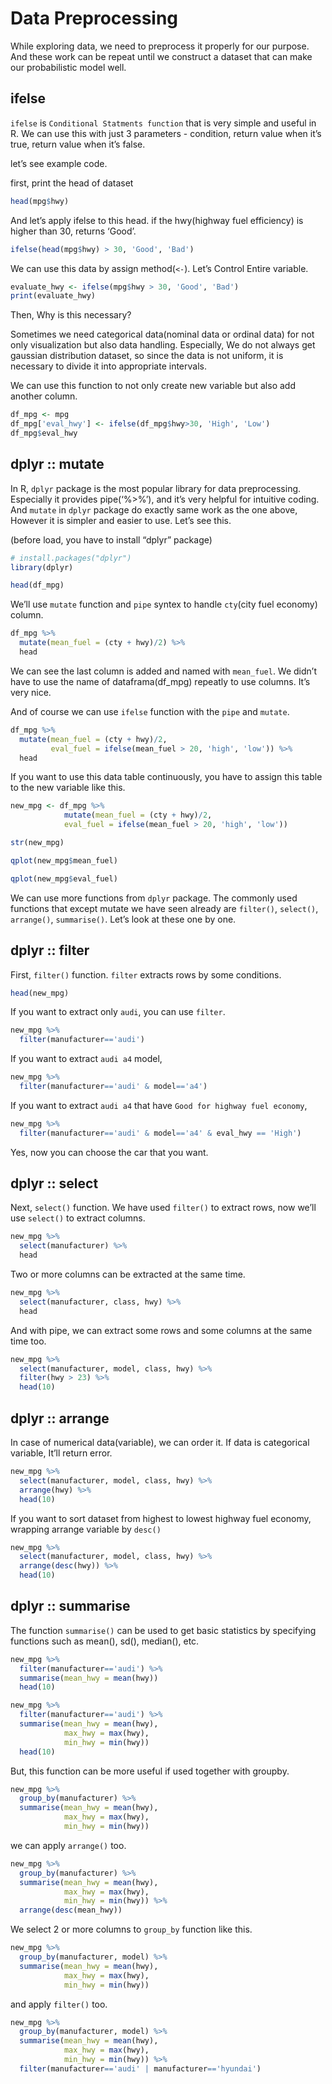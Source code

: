 # Data Preprocessing

While exploring data, we need to preprocess it properly for our purpose.
And these work can be repeat until we construct a dataset that can make our probabilistic model well.

## ifelse

`ifelse` is `Conditional Statments function` that is very simple and useful in R. We can use this with just 3 parameters - condition, return value when it's true, return value when it's false.

let's see example code.

first, print the head of dataset
```r
head(mpg$hwy)
```

And let's apply ifelse to this head.
if the hwy(highway fuel efficiency) is higher than 30, returns 'Good'.
```r
ifelse(head(mpg$hwy) > 30, 'Good', 'Bad')
```

We can use this data by assign method(`<-`). Let's Control Entire variable.

```r
evaluate_hwy <- ifelse(mpg$hwy > 30, 'Good', 'Bad')
print(evaluate_hwy)
```

Then, Why is this necessary?

Sometimes we need categorical data(nominal data or ordinal data) for not only visualization but also data handling. Especially, We do not always get gaussian distribution dataset, so since the data is not uniform, it is necessary to divide it into appropriate intervals.

We can use this function to not only create new variable but also add another column.
```r
df_mpg <- mpg
df_mpg['eval_hwy'] <- ifelse(df_mpg$hwy>30, 'High', 'Low')
df_mpg$eval_hwy
```

## dplyr :: mutate

In R, `dplyr` package is the most popular library for data preprocessing. Especially it provides pipe('%>%'), and it's very helpful for intuitive coding. And `mutate` in `dplyr` package do exactly same work as the one above, However it is simpler and easier to use. Let's see this.

(before load, you have to install "dplyr" package)
```r
# install.packages("dplyr") 
library(dplyr)
```

```r
head(df_mpg)
```
We'll use `mutate` function and `pipe` syntex to handle `cty`(city fuel economy) column.

```r
df_mpg %>%
  mutate(mean_fuel = (cty + hwy)/2) %>%
  head
```

We can see the last column is added and named with `mean_fuel`. We didn't have to use the name of dataframa(df_mpg) repeatly to use columns. It's very nice.

And of course we can use `ifelse` function with the `pipe` and `mutate`.

```r
df_mpg %>%
  mutate(mean_fuel = (cty + hwy)/2, 
         eval_fuel = ifelse(mean_fuel > 20, 'high', 'low')) %>%
  head
```

If you want to use this data table continuously, you have to assign this table to the new variable like this.

```r
new_mpg <- df_mpg %>%
            mutate(mean_fuel = (cty + hwy)/2, 
            eval_fuel = ifelse(mean_fuel > 20, 'high', 'low'))
```

```r
str(new_mpg)
```

```r
qplot(new_mpg$mean_fuel)
```

```r
qplot(new_mpg$eval_fuel)
```

We can use more functions from `dplyr` package. The commonly used functions that except mutate we have seen already are `filter()`, `select()`, `arrange()`, `summarise()`. Let's look at these one by one.

## dplyr :: filter

First, `filter()` function. `filter` extracts rows by some conditions. 
```r
head(new_mpg)
```
If you want to extract only `audi`, you can use `filter`.

```r
new_mpg %>%
  filter(manufacturer=='audi')
```

If you want to extract `audi a4` model, 
```r
new_mpg %>%
  filter(manufacturer=='audi' & model=='a4')
```

If you want to extract `audi a4` that have `Good for highway fuel economy`,
```r
new_mpg %>%
  filter(manufacturer=='audi' & model=='a4' & eval_hwy == 'High')
```
Yes, now you can choose the car that you want.

## dplyr :: select

Next, `select()` function. 
We have used `filter()` to extract rows, now we'll use `select()` to extract columns.

```r
new_mpg %>%
  select(manufacturer) %>%
  head
```

Two or more columns can be extracted at the same time.

```r
new_mpg %>%
  select(manufacturer, class, hwy) %>%
  head
```


And with pipe, we can extract some rows and some columns at the same time too.

```r
new_mpg %>%
  select(manufacturer, model, class, hwy) %>%
  filter(hwy > 23) %>%
  head(10)
```

## dplyr :: arrange

In case of numerical data(variable), we can order it. If data is categorical variable, It'll return error.

```r
new_mpg %>%
  select(manufacturer, model, class, hwy) %>%
  arrange(hwy) %>%
  head(10)
```

If you want to sort dataset from highest to lowest highway fuel economy, wrapping arrange variable by `desc()`

```r
new_mpg %>%
  select(manufacturer, model, class, hwy) %>%
  arrange(desc(hwy)) %>%
  head(10)
```

## dplyr :: summarise

The function `summarise()` can be used to get basic statistics by specifying functions such as mean(), sd(), median(), etc.

```r
new_mpg %>%
  filter(manufacturer=='audi') %>%
  summarise(mean_hwy = mean(hwy))
  head(10)
```

```r
new_mpg %>%
  filter(manufacturer=='audi') %>%
  summarise(mean_hwy = mean(hwy),
            max_hwy = max(hwy),
            min_hwy = min(hwy))
  head(10)
```
But, this function can be more useful if used together with groupby.

```r
new_mpg %>%
  group_by(manufacturer) %>%
  summarise(mean_hwy = mean(hwy),
            max_hwy = max(hwy),
            min_hwy = min(hwy))
```

we can apply `arrange()` too.
```r
new_mpg %>%
  group_by(manufacturer) %>%
  summarise(mean_hwy = mean(hwy),
            max_hwy = max(hwy),
            min_hwy = min(hwy)) %>%
  arrange(desc(mean_hwy))
```

We select 2 or more columns to `group_by` function like this.

```r
new_mpg %>%
  group_by(manufacturer, model) %>%
  summarise(mean_hwy = mean(hwy),
            max_hwy = max(hwy),
            min_hwy = min(hwy))
```

and apply `filter()` too.

```r
new_mpg %>%
  group_by(manufacturer, model) %>%
  summarise(mean_hwy = mean(hwy),
            max_hwy = max(hwy),
            min_hwy = min(hwy)) %>%
  filter(manufacturer=='audi' | manufacturer=='hyundai')
```



